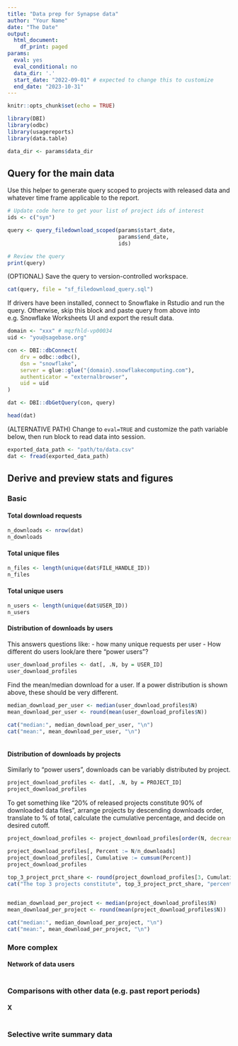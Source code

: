 ```yaml
---
title: "Data prep for Synapse data"
author: "Your Name"
date: "The Date"
output:
  html_document:
    df_print: paged
params:
  eval: yes
  eval_conditional: no
  data_dir: '.'
  start_date: "2022-09-01" # expected to change this to customize
  end_date: "2023-10-31"
---
```


```r
knitr::opts_chunk$set(echo = TRUE)

library(DBI)
library(odbc)
library(usagereports)
library(data.table)

data_dir <- params$data_dir
```

## Query for the main data

Use this helper to generate query scoped to projects with released data and whatever time frame applicable to the report.
```r

# Update code here to get your list of project ids of interest
ids <- c("syn") 

query <- query_filedownload_scoped(params$start_date, 
                                   params$end_date, 
                                   ids)

# Review the query
print(query)

```

(OPTIONAL) Save the query to version-controlled workspace.
```r

cat(query, file = "sf_filedownload_query.sql")

```


If drivers have been installed, connect to Snowflake in Rstudio and run the query. 
Otherwise, skip this block and paste query from above into e.g. Snowflake Worksheets UI and export the result data.  
```r

domain <- "xxx" # mqzfhld-vp00034
uid <- "you@sagebase.org"

con <- DBI::dbConnect(
    drv = odbc::odbc(),
    dsn = "snowflake",
    server = glue::glue("{domain}.snowflakecomputing.com"),
    authenticator = "externalbrowser",
    uid = uid
)

dat <- DBI::dbGetQuery(con, query)

head(dat)

```

(ALTERNATIVE PATH) Change to `eval=TRUE` and customize the path variable below, then run block to read data into session.
```r

exported_data_path <- "path/to/data.csv"
dat <- fread(exported_data_path)
```

## Derive and preview stats and figures 

### Basic

#### Total download requests

```r

n_downloads <- nrow(dat)
n_downloads 

```

#### Total unique files

```r

n_files <- length(unique(dat$FILE_HANDLE_ID))
n_files 
```


#### Total unique users

```r

n_users <- length(unique(dat$USER_ID))
n_users 
```


#### Distribution of downloads by users

This answers questions like: 
- how many unique requests per user
- How different do users look/are there "power users"?

```r

user_download_profiles <- dat[, .N, by = USER_ID]
user_download_profiles

```

Find the mean/median download for a user. If a power distribution is shown above, these should be very different.
```r

median_download_per_user <- median(user_download_profiles$N)
mean_download_per_user <- round(mean(user_download_profiles$N))
  
cat("median:", median_download_per_user, "\n")
cat("mean:", mean_download_per_user, "\n")



```


#### Distribution of downloads by projects

Similarly to "power users", downloads can be variably distributed by project.

```r

project_download_profiles <- dat[, .N, by = PROJECT_ID]
project_download_profiles 

```

To get something like "20% of released projects constitute 90% of downloaded data files", arrange projects by descending downloads order, translate to % of total, calculate the cumulative percentage, and decide on desired cutoff.
```r

project_download_profiles <- project_download_profiles[order(N, decreasing = TRUE), ]

project_download_profiles[, Percent := N/n_downloads]
project_download_profiles[, Cumulative := cumsum(Percent)]
project_download_profiles
```


```r

top_3_project_prct_share <- round(project_download_profiles[3, Cumulative] * 100)
cat("The top 3 projects constitute", top_3_project_prct_share, "percent of downloaded data files")
  
```

```r

median_download_per_project <- median(project_download_profiles$N)
mean_download_per_project <- round(mean(project_download_profiles$N))

cat("median:", median_download_per_project, "\n")
cat("mean:", mean_download_per_project, "\n")

```

### More complex

#### Network of data users

```r


```

### Comparisons with other data (e.g. past report periods)

#### X

```r


```

### Selective write summary data

```r



```
